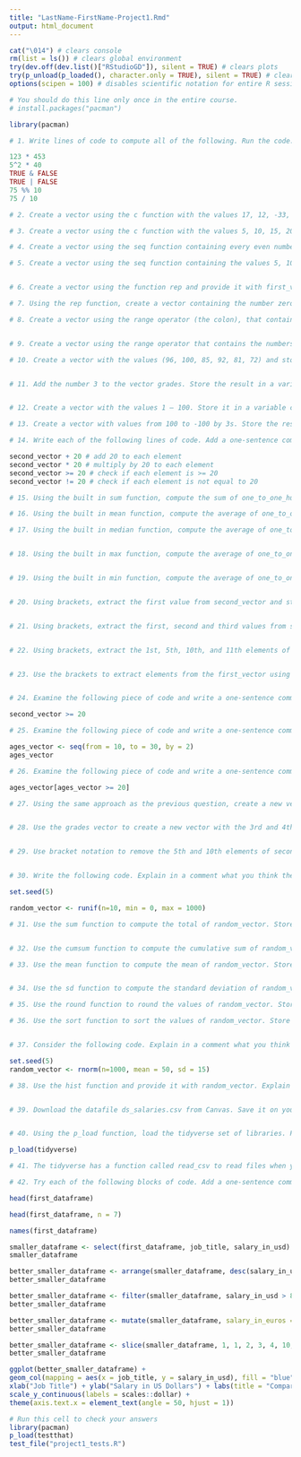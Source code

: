 ```yaml
---
title: "LastName-FirstName-Project1.Rmd"
output: html_document
---
```



```r
cat("\014") # clears console 
rm(list = ls()) # clears global environment 
try(dev.off(dev.list()["RStudioGD"]), silent = TRUE) # clears plots 
try(p_unload(p_loaded(), character.only = TRUE), silent = TRUE) # clears packages 
options(scipen = 100) # disables scientific notation for entire R session

# You should do this line only once in the entire course. 
# install.packages("pacman")

library(pacman)


```

```r
# 1. Write lines of code to compute all of the following. Run the code. The results should appear under the cell for question 1 in the R Markdown file.

123 * 453 
5^2 * 40 
TRUE & FALSE 
TRUE | FALSE 
75 %% 10 
75 / 10

```


```r
# 2. Create a vector using the c function with the values 17, 12, -33, 5 and assign it to a variable called first_vector.


```

```r
# 3. Create a vector using the c function with the values 5, 10, 15, 20, 25, 30, 35 and assign it to a variable called counting_by_fives.


```

```r
# 4. Create a vector using the seq function containing every even number between 10 and 30 inclusive and assign it to a variable called second_vector.


```

```r
# 5. Create a vector using the seq function containing the values 5, 10, 15, 20, 25, 30, 35 and assign it to a variable called counting_by_fives_with_seq.



```

```r
# 6. Create a vector using the function rep and provide it with first_vector as its first argument and 10 as its second argument. Assign the result to a variable called third_vector.


```

```r
# 7. Using the rep function, create a vector containing the number zero, 20 times. Store the result in a variable called rep_vector.


```

```r
# 8. Create a vector using the range operator (the colon), that contains the numbers from 10 to 1 . Store the result in a variable called fourth_vector.



```

```r
# 9. Create a vector using the range operator that contains the numbers from 5 to 15. Store the result in a variable called counting_vector.

```


```r
# 10. Create a vector with the values (96, 100, 85, 92, 81, 72) and store it in a variable called grades.



```


```r
# 11. Add the number 3 to the vector grades. Store the result in a variable called bonus_points_added.



```

```r
# 12. Create a vector with the values 1 – 100. Store it in a variable called one_to_one_hundred. Do not type out all 100 numbers.

```

```r
# 13. Create a vector with values from 100 to -100 by 3s. Store the result in a variable called reverse_numbers. To clarify, the first 3 numbers in this vector will be (100, 97, 94…)


```


```r
# 14. Write each of the following lines of code. Add a one-sentence comment above each line explaining what is happening. Include your comments in the R Markdown file.

second_vector + 20 # add 20 to each element
second_vector * 20 # multiply by 20 to each element
second_vector >= 20 # check if each element is >= 20
second_vector != 20 # check if each element is not equal to 20

```


```r
# 15. Using the built in sum function, compute the sum of one_to_one_hundred and store it in a variable called total.

```

```r
# 16. Using the built in mean function, compute the average of one_to_one_hundred and store the result in a variable called average_value.


```


```r
# 17. Using the built in median function, compute the average of one_to_one_hundred and store the result in a variable called median_value.



```


```r
# 18. Using the built in max function, compute the average of one_to_one_hundred and store the result in a variable called max_value.



```

```r
# 19. Using the built in min function, compute the average of one_to_one_hundred and store the result in a variable called min_value.



```

```r
# 20. Using brackets, extract the first value from second_vector and store it in a variable called first_value.



```

```r
# 21. Using brackets, extract the first, second and third values from second_vector and store it in a variable called first_three_values.



```

```r
# 22. Using brackets, extract the 1st, 5th, 10th, and 11th elements of second_vector. Store the resulting vector in a variable called vector_from_brackets.



```

```r
# 23. Use the brackets to extract elements from the first_vector using the following vector c(FALSE, TRUE, FALSE, TRUE). Store the result in a variable called vector_from_boolean_brackets. Explain in a comment what happens.



```

```r
# 24. Examine the following piece of code and write a one-sentence comment explaining what is happening.

second_vector >= 20

```

```r
# 25. Examine the following piece of code and write a one-sentence comment explaining what is happening.

ages_vector <- seq(from = 10, to = 30, by = 2)
ages_vector

```

```r
# 26. Examine the following piece of code and write a one-sentence comment explaining what is happening, assuming ages_vector was computed in the previous problem.

ages_vector[ages_vector >= 20]

```

```r
# 27. Using the same approach as the previous question, create a new vector by removing from the grades vector all values lower than 85. Store the new vector in a variable called lowest_grades_removed.



```

```r
# 28. Use the grades vector to create a new vector with the 3rd and 4th elements of grades removed. Store this in a variable called middle_grades_removed. Try utilizing a vector of negative indexes to complete this task.



```

```r
# 29. Use bracket notation to remove the 5th and 10th elements of second_vector. Store the result in a variable called fifth_vector.



```

```r
# 30. Write the following code. Explain in a comment what you think the code is doing.

set.seed(5)

random_vector <- runif(n=10, min = 0, max = 1000)


```


```r
# 31. Use the sum function to compute the total of random_vector. Store the result in a variable called sum_vector.



```

```r
# 32. Use the cumsum function to compute the cumulative sum of random_vector. Store the result in a variable called cumsum_vector.


```

```r
# 33. Use the mean function to compute the mean of random_vector. Store the result in a variable called mean_vector.



```

```r
# 34. Use the sd function to compute the standard deviation of random_vector. Store the result in a variable called sd_vector.


```

```r
# 35. Use the round function to round the values of random_vector. Store the result in a variable called round_vector.


```

```r
# 36. Use the sort function to sort the values of random_vector. Store the result in a variable called sort_vector.



```

```r
# 37. Consider the following code. Explain in a comment what you think the code is doing.

set.seed(5)
random_vector <- rnorm(n=1000, mean = 50, sd = 15)


```


```r
# 38. Use the hist function and provide it with random_vector. Explain the result in a comment.



```


```r
# 39. Download the datafile ds_salaries.csv from Canvas. Save it on your computer in the same folder (directory) where your R Markdown file for this project is located.



```


```r
# 40. Using the p_load function, load the tidyverse set of libraries. Pacman will both install and load the tidyverse libraries.

p_load(tidyverse)

```


```r
# 41. The tidyverse has a function called read_csv to read files when you specify the filename. Store the result of the read into a variable called first_dataframe.

```


```r
# 42. Try each of the following blocks of code. Add a one-sentence comment describing what you believe is happening.

head(first_dataframe)

head(first_dataframe, n = 7)

names(first_dataframe)

smaller_dataframe <- select(first_dataframe, job_title, salary_in_usd)
smaller_dataframe

better_smaller_dataframe <- arrange(smaller_dataframe, desc(salary_in_usd))
better_smaller_dataframe

better_smaller_dataframe <- filter(smaller_dataframe, salary_in_usd > 80000)
better_smaller_dataframe

better_smaller_dataframe <- mutate(smaller_dataframe, salary_in_euros = salary_in_usd * .94)
better_smaller_dataframe

better_smaller_dataframe <- slice(smaller_dataframe, 1, 1, 2, 3, 4, 10, 1)
better_smaller_dataframe

ggplot(better_smaller_dataframe) +
geom_col(mapping = aes(x = job_title, y = salary_in_usd), fill = "blue") +
xlab("Job Title") + ylab("Salary in US Dollars") + labs(title = "Comparison of Jobs ") +
scale_y_continuous(labels = scales::dollar) +
theme(axis.text.x = element_text(angle = 50, hjust = 1))

```



```r
# Run this cell to check your answers 
library(pacman)
p_load(testthat) 
test_file("project1_tests.R")

```



